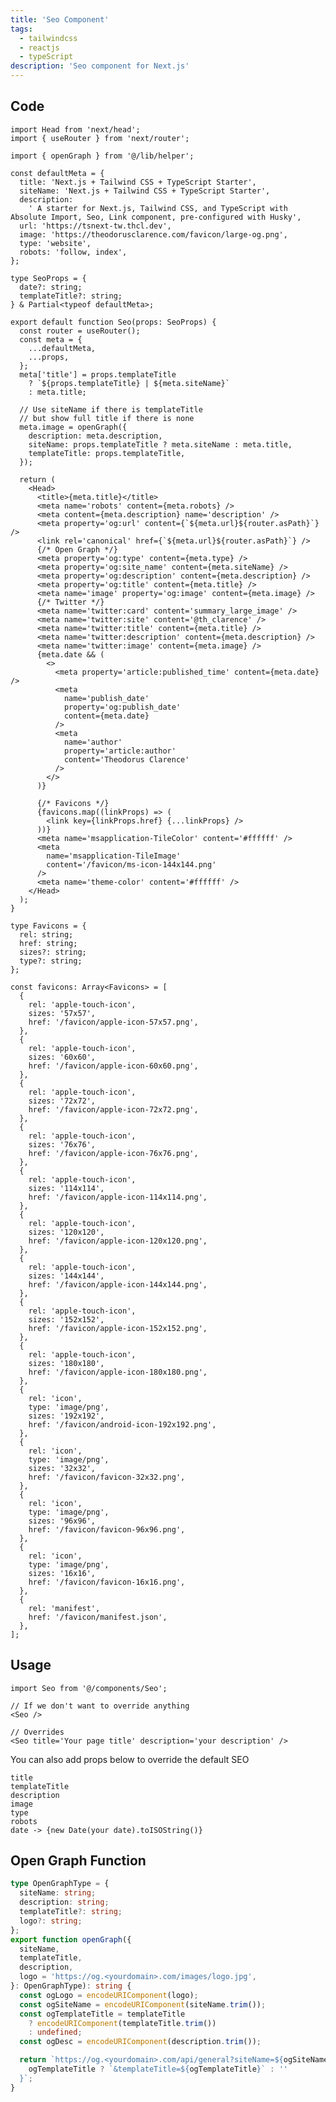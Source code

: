 ---
title: 'Seo Component'
tags:
  - tailwindcss
  - reactjs
  - typeScript
description: 'Seo component for Next.js'
---

## Code

```tsx
import Head from 'next/head';
import { useRouter } from 'next/router';

import { openGraph } from '@/lib/helper';

const defaultMeta = {
  title: 'Next.js + Tailwind CSS + TypeScript Starter',
  siteName: 'Next.js + Tailwind CSS + TypeScript Starter',
  description:
    ' A starter for Next.js, Tailwind CSS, and TypeScript with Absolute Import, Seo, Link component, pre-configured with Husky',
  url: 'https://tsnext-tw.thcl.dev',
  image: 'https://theodorusclarence.com/favicon/large-og.png',
  type: 'website',
  robots: 'follow, index',
};

type SeoProps = {
  date?: string;
  templateTitle?: string;
} & Partial<typeof defaultMeta>;

export default function Seo(props: SeoProps) {
  const router = useRouter();
  const meta = {
    ...defaultMeta,
    ...props,
  };
  meta['title'] = props.templateTitle
    ? `${props.templateTitle} | ${meta.siteName}`
    : meta.title;

  // Use siteName if there is templateTitle
  // but show full title if there is none
  meta.image = openGraph({
    description: meta.description,
    siteName: props.templateTitle ? meta.siteName : meta.title,
    templateTitle: props.templateTitle,
  });

  return (
    <Head>
      <title>{meta.title}</title>
      <meta name='robots' content={meta.robots} />
      <meta content={meta.description} name='description' />
      <meta property='og:url' content={`${meta.url}${router.asPath}`} />
      <link rel='canonical' href={`${meta.url}${router.asPath}`} />
      {/* Open Graph */}
      <meta property='og:type' content={meta.type} />
      <meta property='og:site_name' content={meta.siteName} />
      <meta property='og:description' content={meta.description} />
      <meta property='og:title' content={meta.title} />
      <meta name='image' property='og:image' content={meta.image} />
      {/* Twitter */}
      <meta name='twitter:card' content='summary_large_image' />
      <meta name='twitter:site' content='@th_clarence' />
      <meta name='twitter:title' content={meta.title} />
      <meta name='twitter:description' content={meta.description} />
      <meta name='twitter:image' content={meta.image} />
      {meta.date && (
        <>
          <meta property='article:published_time' content={meta.date} />
          <meta
            name='publish_date'
            property='og:publish_date'
            content={meta.date}
          />
          <meta
            name='author'
            property='article:author'
            content='Theodorus Clarence'
          />
        </>
      )}

      {/* Favicons */}
      {favicons.map((linkProps) => (
        <link key={linkProps.href} {...linkProps} />
      ))}
      <meta name='msapplication-TileColor' content='#ffffff' />
      <meta
        name='msapplication-TileImage'
        content='/favicon/ms-icon-144x144.png'
      />
      <meta name='theme-color' content='#ffffff' />
    </Head>
  );
}

type Favicons = {
  rel: string;
  href: string;
  sizes?: string;
  type?: string;
};

const favicons: Array<Favicons> = [
  {
    rel: 'apple-touch-icon',
    sizes: '57x57',
    href: '/favicon/apple-icon-57x57.png',
  },
  {
    rel: 'apple-touch-icon',
    sizes: '60x60',
    href: '/favicon/apple-icon-60x60.png',
  },
  {
    rel: 'apple-touch-icon',
    sizes: '72x72',
    href: '/favicon/apple-icon-72x72.png',
  },
  {
    rel: 'apple-touch-icon',
    sizes: '76x76',
    href: '/favicon/apple-icon-76x76.png',
  },
  {
    rel: 'apple-touch-icon',
    sizes: '114x114',
    href: '/favicon/apple-icon-114x114.png',
  },
  {
    rel: 'apple-touch-icon',
    sizes: '120x120',
    href: '/favicon/apple-icon-120x120.png',
  },
  {
    rel: 'apple-touch-icon',
    sizes: '144x144',
    href: '/favicon/apple-icon-144x144.png',
  },
  {
    rel: 'apple-touch-icon',
    sizes: '152x152',
    href: '/favicon/apple-icon-152x152.png',
  },
  {
    rel: 'apple-touch-icon',
    sizes: '180x180',
    href: '/favicon/apple-icon-180x180.png',
  },
  {
    rel: 'icon',
    type: 'image/png',
    sizes: '192x192',
    href: '/favicon/android-icon-192x192.png',
  },
  {
    rel: 'icon',
    type: 'image/png',
    sizes: '32x32',
    href: '/favicon/favicon-32x32.png',
  },
  {
    rel: 'icon',
    type: 'image/png',
    sizes: '96x96',
    href: '/favicon/favicon-96x96.png',
  },
  {
    rel: 'icon',
    type: 'image/png',
    sizes: '16x16',
    href: '/favicon/favicon-16x16.png',
  },
  {
    rel: 'manifest',
    href: '/favicon/manifest.json',
  },
];
```

## Usage

```tsx
import Seo from '@/components/Seo';

// If we don't want to override anything
<Seo />

// Overrides
<Seo title='Your page title' description='your description' />
```

You can also add props below to override the default SEO

```text
title
templateTitle
description
image
type
robots
date -> {new Date(your date).toISOString()}
```

## Open Graph Function

```ts
type OpenGraphType = {
  siteName: string;
  description: string;
  templateTitle?: string;
  logo?: string;
};
export function openGraph({
  siteName,
  templateTitle,
  description,
  logo = 'https://og.<yourdomain>.com/images/logo.jpg',
}: OpenGraphType): string {
  const ogLogo = encodeURIComponent(logo);
  const ogSiteName = encodeURIComponent(siteName.trim());
  const ogTemplateTitle = templateTitle
    ? encodeURIComponent(templateTitle.trim())
    : undefined;
  const ogDesc = encodeURIComponent(description.trim());

  return `https://og.<yourdomain>.com/api/general?siteName=${ogSiteName}&description=${ogDesc}&logo=${ogLogo}${
    ogTemplateTitle ? `&templateTitle=${ogTemplateTitle}` : ''
  }`;
}
```

